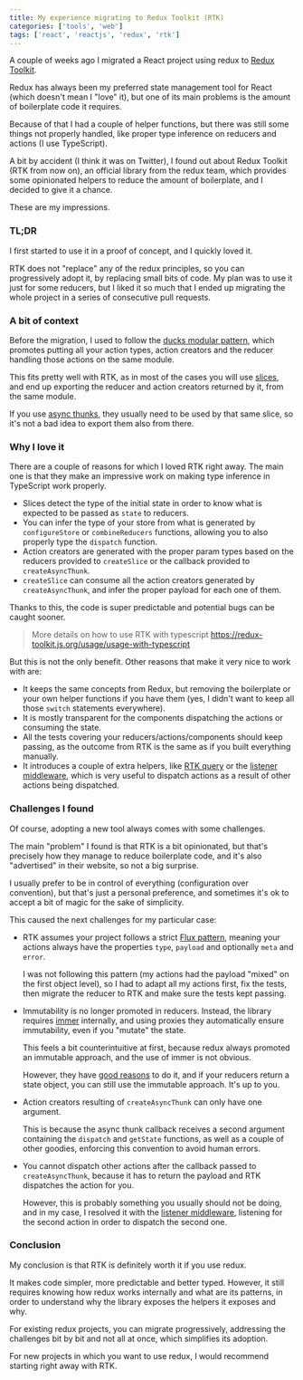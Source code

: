 ```yaml
---
title: My experience migrating to Redux Toolkit (RTK)
categories: ['tools', 'web']
tags: ['react', 'reactjs', 'redux', 'rtk']
---
```



A couple of weeks ago I migrated a React project using redux to [Redux Toolkit](https://redux-toolkit.js.org/).

Redux has always been my preferred state management tool for React (which doesn't mean I "love" it), but one of its main problems is the amount of boilerplate code it requires.

Because of that I had a couple of helper functions, but there was still some things not properly handled, like proper type inference on reducers and actions (I use TypeScript).

A bit by accident (I think it was on Twitter), I found out about Redux Toolkit (RTK from now on), an official library from the redux team, which provides some opinionated helpers to reduce the amount of boilerplate, and I decided to give it a chance.

These are my impressions.

### TL;DR

I first started to use it in a proof of concept, and I quickly loved it.

RTK does not "replace" any of the redux principles, so you can progressively adopt it, by replacing small bits of code. My plan was to use it just for some reducers, but I liked it so much that I ended up migrating the whole project in a series of consecutive pull requests.

### A bit of context

Before the migration, I used to follow the [ducks modular pattern](https://github.com/erikras/ducks-modular-redux), which promotes putting all your action types, action creators and the reducer handling those actions on the same module.

This fits pretty well with RTK, as in most of the cases you will use [slices](https://redux-toolkit.js.org/api/createSlice), and end up exporting the reducer and action creators returned by it, from the same module.

If you use [async thunks](https://redux-toolkit.js.org/api/createAsyncThunk), they usually need to be used by that same slice, so it's not a bad idea to export them also from there.

### Why I love it

There are a couple of reasons for which I loved RTK right away. The main one is that they make an impressive work on making type inference in TypeScript work properly.

* Slices detect the type of the initial state in order to know what is expected to be passed as `state` to reducers.
* You can infer the type of your store from what is generated by `configureStore` or `combineReducers` functions, allowing you to also properly type the `dispatch` function.
* Action creators are generated with the proper param types based on the reducers provided to `createSlice` or the callback provided to `createAsyncThunk`.
* `createSlice` can consume all the action creators generated by `createAsyncThunk`, and infer the proper payload for each one of them.

Thanks to this, the code is super predictable and potential bugs can be caught sooner.

> More details on how to use RTK with typescript https://redux-toolkit.js.org/usage/usage-with-typescript

But this is not the only benefit. Other reasons that make it very nice to work with are:

* It keeps the same concepts from Redux, but removing the boilerplate or your own helper functions if you have them (yes, I didn't want to keep all those `switch` statements everywhere).
* It is mostly transparent for the components dispatching the actions or consuming the state.
* All the tests covering your reducers/actions/components should keep passing, as the outcome from RTK is the same as if you built everything manually.
* It introduces a couple of extra helpers, like [RTK query](https://redux-toolkit.js.org/rtk-query/overview) or the [listener middleware](https://redux-toolkit.js.org/api/createListenerMiddleware), which is very useful to dispatch actions as a result of other actions being dispatched.

### Challenges I found

Of course, adopting a new tool always comes with some challenges.

The main "problem" I found is that RTK is a bit opinionated, but that's precisely how they manage to reduce boilerplate code, and it's also "advertised" in their website, so not a big surprise.

I usually prefer to be in control of everything (configuration over convention), but that's just a personal preference, and sometimes it's ok to accept a bit of magic for the sake of simplicity.

This caused the next challenges for my particular case:

* RTK assumes your project follows a strict [Flux pattern](https://redux.js.org/tutorials/fundamentals/part-7-standard-patterns#flux-standard-actions), meaning your actions always have the properties `type`, `payload` and optionally `meta` and `error`.

  I was not following this pattern (my actions had the payload "mixed" on the first object level), so I had to adapt all my actions first, fix the tests, then migrate the reducer to RTK and make sure the tests kept passing.

  <Tweet tweetId="1588534092915933186" client:only="react" />

* Immutability is no longer promoted in reducers. Instead, the library requires [immer](https://immerjs.github.io/immer/) internally, and using proxies they automatically ensure immutability, even if you "mutate" the state.

  This feels a bit counterintuitive at first, because redux always promoted an immutable approach, and the use of immer is not obvious.

  However, they have [good reasons](https://redux-toolkit.js.org/usage/immer-reducers#why-immer-is-built-in) to do it, and if your reducers return a state object, you can still use the immutable approach. It's up to you.

  <Tweet tweetId="1588534364492947456" client:only="react" />

* Action creators resulting of `createAsyncThunk` can only have one argument.

  This is because the async thunk callback receives a second argument containing the `dispatch` and `getState` functions, as well as a couple of other goodies, enforcing this convention to avoid human errors.

  <Tweet tweetId="1588448203770322952" client:only="react" />

* You cannot dispatch other actions after the callback passed to `createAsyncThunk`, because it has to return the payload and RTK dispatches the action for you.

  However, this is probably something you usually should not be doing, and in my case, I resolved it with the [listener middleware](https://redux-toolkit.js.org/api/createListenerMiddleware), listening for the second action in order to dispatch the second one.

### Conclusion

My conclusion is that RTK is definitely worth it if you use redux.

It makes code simpler, more predictable and better typed. However, it still requires knowing how redux works internally and what are its patterns, in order to understand why the library exposes the helpers it exposes and why.

For existing redux projects, you can migrate progressively, addressing the challenges bit by bit and not all at once, which simplifies its adoption.

For new projects in which you want to use redux, I would recommend starting right away with RTK.
